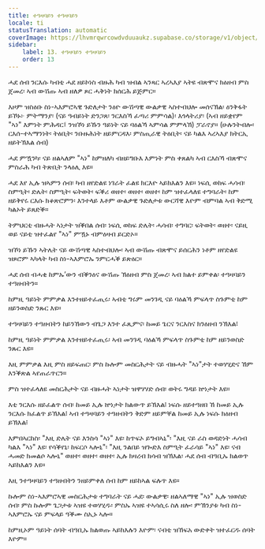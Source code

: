 ```yaml
---
title: ተዓዛባይን ተዓዛባይን
locale: ti
statusTranslation: automatic
coverImage: https://lhvmrqwrcowdvduuaukz.supabase.co/storage/v1/object/public/strapi-uploads/small_cover-tratado-de-psicologia-revolucionaria.webp-5e15e1cec4e0ebebcde5d7fc7565d8fd.webp
sidebar:
    label: 13. ተዓዛባይን ተዓዛባይን
    order: 13
---
```

ሓደ ሰብ ንርእሱ ካብቲ ሓደ ዘይኮነስ ብዙሕ ካብ ዝብል ኣንጻር ኣረኣእያ ኣትዩ ብጽሞና ክዕዘብ ምስ ጀመረ፡ ኣብ ውሽጡ ኣብ ዘለዎ ጾር ሓቅነት ክሰርሕ ይጅምር።

እዞም ዝስዕቡ ስነ-ኣእምሮኣዊ ጉድለታት ንዕዮ ውሽጣዊ ውልቃዊ ኣስተብህሎ መሰናኽል፡ ዕንቅፋት ይኾኑ፦ ምትማንያ፡ (ናይ ዓብይነት ድንጋጸ፡ ንርእስኻ ፈጣሪ ምምሳል)፡ እጎላትሪያ፡ (ኣብ ዘይቋየም "ኣነ" እምነት ምሕዳር፤ ንዝኾነ ይኹን ዓይነት ናይ ባዕልኻ ኣምሳል ምምላኽ) ፓራኖያ። (ሁሉንትብሎ፡ ርእሰ-ተኣማንነት፡ ትዕቢት፡ ንቡዙሕነት ዘይምርዳእ፡ ምስጢራዊ ትዕቢት፡ ናይ ካልእ ኣረኣእያ ክትርኢ ዘይትኽእል ሰብ)

ሓደ ምዃንካ፡ ናይ ዘልኣለም "ኣነ" ከምዘለካ ብዘይግቡእ እምነት ምስ ቀጸልካ ኣብ ርእስኻ ብጽሞና ምስራሕ ካብ ትጽቢት ንላዕሊ እዩ።

ሓደ እየ ኢሉ ዝኣምን ሰብ፡ ካብ ዘየድልዩ ነገራት ፈልዩ ክርእዮ ኣይክእልን እዩ። ነፍሲ ወከፍ ሓሳብ፡ ስምዒት፡ ድሌት፡ ስምዒት፡ ፍትወት፡ ፍቕሪ ወዘተ፡ ወዘተ፡ ወዘተ፡ ከም ዝተፈላለዩ ተግባራት፡ ከም ዘይቅየሩ ርእሱ ክቆጽሮምን፡ እንተላይ እቶም ውልቃዊ ጉድለታቱ ውርሻዊ እዮም ብምባል ኣብ ቅድሚ ካልኦት ይጸድቕ።

ትምህርቲ ብዙሓት ኣነታት ዝቕበል ሰብ፡ ነፍሲ ወከፍ ድሌት፡ ሓሳብ፡ ተግባር፡ ፍትወት፡ ወዘተ፡ ናይዚ ወይ ናይቲ ዝተፈልየ "ኣነ" ምዃኑ ብምዕዛብ ይርድኦ።

ዝኾነ ይኹን ኣትሌት ናይ ውሽጣዊ ኣስተብህሎ፡ ኣብ ውሽጡ ብጽሞና ይሰርሕን ነቶም ዘየድልዩ ዝጾሮም ኣካላት ካብ ስነ-ኣእምሮኡ ንምርሓቕ ይጽዕር።

ሓደ ሰብ ብሓቂ ከምኡ’ውን ብቕንዕና ውሽጡ ኽዕዘብ ምስ ጀመረ፡ ኣብ ክልተ ይምቀል፡ ተዓዛባይን ተዓዘብትን።

ከምዚ ዓይነት ምምቃል እንተዘይተፈጢሩ፡ ኣብቲ ግሩም መንገዲ ናይ ባዕልኻ ምፍላጥ ስጉምቲ ከም ዘይንወስድ ንጹር እዩ።

ተዓዛባይን ተዓዘብትን ከይንኸውን ብጌጋ እንተ ፈጺምና፡ ከመይ ጌርና ንርእስና ክንዕዘብ ንኽእል፧

ከምዚ ዓይነት ምምቃል እንተዘይተፈጢሩ፡ ኣብ መንገዲ ባዕልኻ ምፍላጥ ስጉምቲ ከም ዘይንወስድ ንጹር እዩ።

እዚ ምምቃል እዚ ምስ ዘይፍጠር፡ ምስ ኩሎም መስርሕታት ናይ ብዙሓት "ኣነ"ታት ተወሃሂድና ኸም እንቕጽል ኣየጠራጥርን።

ምስ ዝተፈላለዩ መስርሕታት ናይ ብዙሓት ኣነታት ዝዋሃሃድ ሰብ፡ ወትሩ ግዳይ ኵነታት እዩ።

እቲ ንርእሱ ዘይፈልጥ ሰብ፡ ከመይ ኢሉ ኵነታት ክልውጥ ይኽእል፧ ነፍሱ ዘይተዓዘበ ኸ ከመይ ኢሉ ንርእሱ ክፈልጥ ይኽእል፧ ኣብ ተዓዛባይን ተዓዘብትን ቅድም ዘይምቐል ከመይ ኢሉ ነፍሱ ክዕዘብ ይኽእል፧

እምበኣርከስ፡ "እዚ ድሌት ናይ እንስሳ "ኣነ" እዩ፡ ከጥፍኦ ይግብኣኒ"፡ "እዚ ናይ ራስ ወዳድነት ሓሳብ ካልእ "ኣነ" እዩ፡ የሳቕየኒ፡ ከፍርሶ ኣሎኒ"፡ "እዚ ንልበይ ዝጐድእ ስምዒት ፈራሳይ "ኣነ" እዩ፡ ናብ ሓመድ ክመልሶ ኣሎኒ" ወዘተ፡ ወዘተ፡ ወዘተ፡ ኢሉ ክዛረብ ክሳብ ዝኽእል፡ ሓደ ሰብ ብዓቢኡ ክልወጥ ኣይክእልን እዩ።

እዚ ንተዓዛባይን ተዓዘብትን ንዘይምቀለ ሰብ ከም ዘይከኣል ፍሉጥ እዩ።

ኩሎም ስነ-ኣእምሮኣዊ መስርሕታቱ ተግባራት ናይ ሓደ፡ ውልቃዊ፡ ዘልኣለማዊ "ኣነ" ኢሉ ዝወስድ ሰብ፡ ምስ ኩሎም ጌጋታቱ ኣዝዩ ተወሃሂዱ፡ ምስኡ ኣዝዩ ተኣሳሲሩ ስለ ዘሎ፡ ምኽንያቱ ካብ ስነ-ኣእምሮኡ ናይ ምፍላይ ዓቕሙ ስኢኑ ኣሎ።

ከምዚኦም ዓይነት ሰባት ብዓቢኡ ክልወጡ ኣይክእሉን እዮም፡ ናብቲ ዝኸፍአ ውድቀት ዝተፈርዱ ሰባት እዮም።

